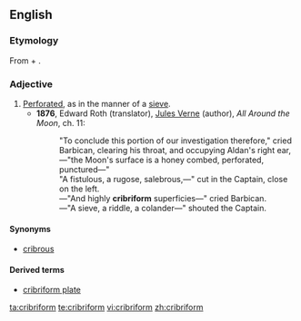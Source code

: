 ==English==
{{wikipedia}}

===Etymology===
From {{etyl|la}} {{term|cribrum||sieve|lang=la}} + {{term|-form}}.

===Adjective===
{{en-adj}}

# [[perforated|Perforated]], as in the manner of a [[sieve]].
#* '''1876''', Edward Roth (translator), [[w:Jules Verne|Jules Verne]] (author), ''All Around the Moon'', ch. 11:
#*: "To conclude this portion of our investigation therefore," cried Barbican, clearing his throat, and occupying Aldan's right ear,—"the Moon's surface is a honey combed, perforated, punctured—"
#*: "A fistulous, a rugose, salebrous,—" cut in the Captain, close on the left.
#*: —"And highly '''cribriform''' superficies—" cried Barbican.
#*: —"A sieve, a riddle, a colander—" shouted the Captain.

====Synonyms====
* [[cribrous]]

====Derived terms====
* [[cribriform plate]]

[[ta:cribriform]]
[[te:cribriform]]
[[vi:cribriform]]
[[zh:cribriform]]